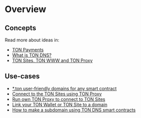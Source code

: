 
# Overview

## Concepts

Read more about ideas in:
* [TON Payments](/learn/services/payments)
* [What is TON DNS?](/learn/services/dns)
* [TON Sites, TON WWW and TON Proxy](/learn/services/sites-www-proxy)

## Use-cases

- [*.ton user-friendly domains for any smart contract](/participate/web3/dns)
- [Connect to the TON Sites using TON Proxy](/participate/web3/setting-proxy)
- [Run own TON Proxy to connect to TON Sites](/participate/web3/sites-and-proxy)
- [Link your TON Wallet or TON Site to a domain](/participate/web3/site-management)
- [How to make a subdomain using TON DNS smart contracts](/participate/web3/site-management#how-to-set-up-subdomains)